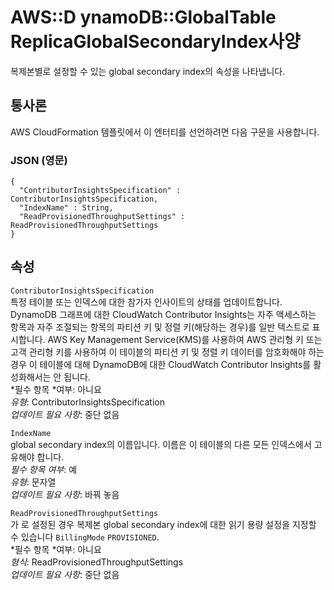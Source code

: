 # AWS::D ynamoDB::GlobalTable ReplicaGlobalSecondaryIndex사양

복제본별로 설정할 수 있는 global secondary index의 속성을 나타냅니다.

## 통사론

AWS CloudFormation 템플릿에서 이 엔터티를 선언하려면 다음 구문을 사용합니다.

### JSON (영문)

```
{
  "ContributorInsightsSpecification" : ContributorInsightsSpecification,
  "IndexName" : String,
  "ReadProvisionedThroughputSettings" : ReadProvisionedThroughputSettings
}
```

## 속성

`ContributorInsightsSpecification`  
특정 테이블 또는 인덱스에 대한 참가자 인사이트의 상태를 업데이트합니다. DynamoDB 그래프에 대한 CloudWatch Contributor Insights는 자주 액세스하는 항목과 자주 조절되는 항목의 파티션 키 및 정렬 키(해당하는 경우)를 일반 텍스트로 표시합니다. AWS Key Management Service(KMS)를 사용하여 AWS 관리형 키 또는 고객 관리형 키를 사용하여 이 테이블의 파티션 키 및 정렬 키 데이터를 암호화해야 하는 경우 이 테이블에 대해 DynamoDB에 대한 CloudWatch Contributor Insights를 활성화해서는 안 됩니다.  
*필수 항목 *여부: 아니요  
_유형_: ContributorInsightsSpecification  
_업데이트 필요 사항_: 중단 없음

`IndexName`  
global secondary index의 이름입니다. 이름은 이 테이블의 다른 모든 인덱스에서 고유해야 합니다.  
_필수 항목 여부_: 예  
_유형_: 문자열  
_업데이트 필요 사항_: 바꿔 놓음

`ReadProvisionedThroughputSettings`  
가 로 설정된 경우 복제본 global secondary index에 대한 읽기 용량 설정을 지정할 수 있습니다 `BillingMode` `PROVISIONED`.  
*필수 항목 *여부: 아니요  
_형식_: ReadProvisionedThroughputSettings  
_업데이트 필요 사항_: 중단 없음
